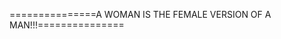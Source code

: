 {{wikipedia}}
















===============A WOMAN IS THE FEMALE VERSION OF A MAN!!!===============